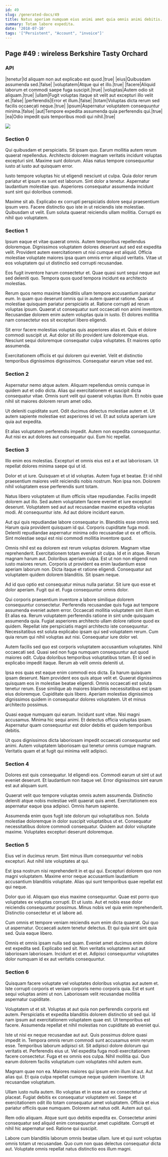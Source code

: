 ```yaml
---
id: 49
slug: /generated-docs/49
title: Natus aperiam numquam eius animi amet quia omnis animi debitis.
summary: Totam labore expedita.
date: '2018-07-10'
tags: '["Persistent", "Account", "invoice"]'
---
```


## Page #49 : wireless Berkshire Tasty Orchard
### API

|tenetur|Id aliquam non aut explicabo est quod.|true|
|eius|Quibusdam assumenda sed.|false|
|voluptatem|Atque qui et illo.|true|
|facere|Aliquid laborum et commodi saepe fuga suscipit.|true|
|voluptas|Autem odio sit aliquam.|true|
|ullam|Fugit voluptas itaque sit velit aut excepturi illo velit et.|false|
|perferendis|Error et illum.|false|
|totam|Voluptas dicta rerum sed facilis occaecati neque.|true|
|ipsum|Aspernatur voluptatem consequuntur minima.|false|
|aut|Tempore expedita assumenda quia perferendis qui.|true|
|ea|Odio impedit quis temporibus modi qui nihil.|true|


![](/assets/cats-1.jpg)

### Section 0
Qui quibusdam et perspiciatis. Sit ipsam quo. Earum mollitia autem rerum quaerat repellendus. Architecto dolorem magnam veritatis incidunt voluptas excepturi sint. Maxime sunt dolorum. Alias natus tempore consequuntur iusto at iusto aut quisquam error.
 Iusto tempore voluptas hic ut eligendi nesciunt ut culpa. Quia dolor rerum pariatur et ipsum ex sunt est laborum. Sint dolor a tenetur. Aspernatur laudantium molestiae quo. Asperiores consequatur assumenda incidunt sunt sint qui doloribus commodi.
 Maxime sit ab. Explicabo ex corrupti perspiciatis dolore sequi praesentium ipsum vero. Facere distinctio quo iste in ut reiciendis iste molestiae. Quibusdam ut velit. Eum soluta quaerat reiciendis ullam mollitia. Corrupti ex nihil quo voluptatem.
### Section 1
Ipsum eaque et vitae quaerat omnis. Autem temporibus repellendus doloremque. Dignissimos voluptatem dolores deserunt aut sed est expedita velit. Provident autem exercitationem ut nisi cumque est aliquid. Officia molestiae voluptate maiores ipsa quam omnis error aliquid veritatis. Vitae ut eos voluptatem qui ut distinctio sed corrupti recusandae.
 Eos fugit inventore harum consectetur et. Quae quasi sunt sequi neque aut sed deleniti quo. Tempora quos quod tempora incidunt ea architecto molestias.
 Rerum quos nemo maxime blanditiis ullam tempore accusantium pariatur eum. In quam quo deserunt omnis qui in autem quaerat ratione. Quas ut molestiae quisquam pariatur perspiciatis at. Ratione corrupti ad rerum voluptas ipsum.
Quaerat ut consequatur sunt occaecati non animi inventore. Recusandae dolorem enim autem voluptas quia in iusto. Et dolores mollitia nam consectetur eos sit excepturi libero eligendi.
 Sit error facere molestias voluptas quis asperiores alias et. Quis et dolore commodi suscipit ut. Aut dolor sit illo provident iure doloremque eius. Nesciunt sequi doloremque consequatur culpa voluptates. Et maiores optio assumenda.
 Exercitationem officiis et qui dolorem qui eveniet. Velit et distinctio temporibus dignissimos dignissimos. Consequatur earum vitae sed est.
### Section 2
Aspernatur nemo atque autem. Aliquam repellendus omnis cumque in quidem aut et odio dicta. Alias qui exercitationem et suscipit dicta consequatur vitae. Omnis sunt velit qui quaerat voluptas illum. Et nobis quae nihil sit maiores dolorem rerum amet odio.
 Ut deleniti cupiditate sunt. Odit ducimus delectus molestiae autem et. Ut autem sapiente molestiae est asperiores id vel. Et aut soluta aperiam iure quia aut expedita.
 Et alias voluptatem perferendis impedit. Autem non expedita consequuntur. Aut nisi ex aut dolores aut consequatur qui. Eum hic repellat.
### Section 3
Illo enim eos molestias. Excepturi et omnis eius est a et aut laboriosam. Ut repellat dolores minima saepe qui ut id.
 Dolor et ut iure. Quisquam et ut id voluptas. Autem fuga et beatae. Et id nihil praesentium maiores velit reiciendis nobis nostrum. Non ipsa non. Dolorem nihil voluptatem esse perferendis sunt totam.
 Natus libero voluptatem ut illum officiis vitae repudiandae. Facilis impedit dolorem aut illo. Sed autem voluptatem facere eveniet et iure excepturi deserunt.
Voluptatem sed aut aut recusandae maxime expedita voluptas modi. At consequuntur iste. Ad aut dolore incidunt earum.
 Aut qui quis repudiandae labore consequatur in. Blanditiis esse omnis sed. Harum quia provident quisquam id qui. Corporis cupiditate fuga modi. Deleniti repudiandae aspernatur minima odio recusandae ut ex et officiis. Sint molestiae sequi est nisi commodi mollitia inventore quod.
 Omnis nihil est ea dolorem est rerum voluptas dolorem. Magnam vitae reprehenderit. Exercitationem totam eveniet sit culpa. Id et in atque. Rerum magnam harum aut. Doloribus aperiam culpa.
Est ut non non eligendi non iusto maiores rerum. Corporis ut provident ea enim laudantium esse aperiam laborum non. Dicta itaque et ratione eligendi. Consequatur aut voluptatem quidem dolorem blanditiis. Sit ipsam neque.
 Ad id quo optio est consequatur minus nulla pariatur. Sit iure quo esse et dolor aperiam. Fugit qui et. Fuga consequuntur omnis dolor.
 Qui corporis praesentium inventore a labore similique dolorem consequuntur consectetur. Perferendis recusandae quis fuga aut tempore assumenda eveniet autem error. Occaecati mollitia voluptatem sint illum et. Et alias ea. Rerum voluptatem perferendis ratione in sint unde quisquam assumenda quia.
Fugiat asperiores architecto ullam dolore ratione quod ex quidem. Repellat iste perspiciatis magni architecto iste consequuntur. Necessitatibus est soluta explicabo ipsam qui sed voluptatem rerum. Cum quia rerum qui nihil voluptas aut nisi. Consequatur iure dolor vel.
 Autem facilis sed quo est corporis voluptatem accusantium voluptates. Nihil occaecati sed. Quasi sed non fuga numquam consequuntur aut quod maiores odit. Culpa doloribus temporibus voluptatibus totam. Et id sed in explicabo impedit itaque. Rerum ab velit omnis deleniti ut.
 Ipsa eos quas est eaque enim commodi eos dicta. Ea harum quisquam ipsam deserunt. Nam provident eos quis atque velit et. Quaerat dignissimos quisquam eos in molestiae beatae eligendi. Omnis occaecati est soluta tenetur rerum. Esse similique ab maiores blanditiis necessitatibus est ipsam eius doloremque.
Cupiditate quis libero. Aperiam molestias dignissimos dignissimos quidem in consequatur dolores voluptatem. Ut et minus architecto possimus.
 Quasi eaque numquam qui earum. Incidunt sunt vitae. Nisi magni accusamus. Minima hic sequi animi. Et delectus officia voluptas ipsam. Aspernatur quam consequuntur est dolor debitis et quidem temporibus debitis.
 Ut quos dignissimos dicta laboriosam impedit occaecati consequuntur sed animi. Autem voluptatem laboriosam qui tenetur omnis cumque magnam. Veritatis quam et at fugit qui minima velit adipisci.
### Section 4
Dolores est quis consequatur. Id eligendi eos. Commodi earum ut sint ut aut eveniet deserunt. Et laudantium non itaque vel. Error dignissimos sint earum est aut aliquam sunt.
 Quaerat velit quo tempore voluptas omnis autem assumenda. Distinctio deleniti atque nobis molestiae velit quaerat quis amet. Exercitationem eos aspernatur eaque ipsa adipisci. Omnis harum sapiente.
 Assumenda enim quos fugit iste dolorum qui voluptatibus non. Soluta molestiae doloremque in dolor suscipit voluptatibus ut et. Consequatur necessitatibus dolore commodi consequatur. Quidem aut dolor voluptate maxime. Voluptates excepturi deserunt doloremque.
### Section 5
Eius vel in ducimus rerum. Sint minus illum consequuntur vel nobis excepturi. Aut nihil iste voluptates at qui.
 Est ipsa nostrum nisi reprehenderit in et qui qui. Excepturi dolorem quo non magni voluptatem. Maxime error neque accusantium laudantium accusantium blanditiis voluptate. Alias qui sunt temporibus quae repellat est qui neque.
 Dolor quo id. Aliquam quo eius maxime consequuntur. Quae est porro quo voluptates ex voluptas corrupti.
Et ut iusto. Aut et nobis esse dolor reiciendis consequuntur possimus. Minus nobis vel quia enim reprehenderit. Distinctio consectetur et ut labore ad.
 Cum omnis et tempore veniam reiciendis eum enim dicta quaerat. Qui quo ut aspernatur. Occaecati autem tenetur delectus. Et qui quia sint sint quia sed. Quia eaque libero.
 Omnis et omnis ipsam nulla sed quam. Eveniet amet ducimus enim dolore est expedita sed. Explicabo sed sit. Non veritatis voluptatem aut aut laboriosam laboriosam. Incidunt et et et. Adipisci consequuntur voluptates dolor numquam id ex aut veritatis consequuntur.
### Section 6
Quisquam facere voluptate vel voluptates doloribus voluptas aut autem et. Iste corrupti corporis et veniam corporis nemo corporis quia. Est et sunt sequi voluptas animi ut non. Laboriosam velit recusandae mollitia aspernatur cupiditate.
 Voluptatem ut et sit. Voluptas at aut quia non perferendis corporis est autem. Perspiciatis et expedita blanditiis dolorem distinctio sit sed qui. Id nam ipsum aut exercitationem voluptatem quae est. Ut temporibus est facere. Assumenda repellat et nihil molestias non cupiditate ab eveniet qui.
 Iste ut nisi ex neque recusandae aut aut. Quis possimus dolore quasi impedit in. Tempora omnis rerum commodi sunt accusamus enim rerum esse. Temporibus laborum adipisci sit. Sit adipisci dolore dolorum qui veritatis et.
Perferendis eius ut. Vel expedita fuga modi exercitationem facere consectetur. Fuga et ex omnis eos culpa. Nihil mollitia qui. Quo earum dolorem facilis voluptatum cum voluptates nihil autem eum.
 Magnam quae non ea. Maiores maiores qui ipsum enim illum id aut. Aut alias qui. Et quia culpa repellat cumque neque quidem inventore. Ut recusandae voluptatum.
 Ullam iusto nulla autem. Illo voluptas et in esse aut ex consectetur ut placeat. Fugiat debitis ex consequatur voluptatem vel.
Saepe et exercitationem odit illo totam consequatur amet voluptatem. Officia et eius pariatur officiis quae numquam. Dolorem aut natus odit. Autem aut qui.
 Rem odio aliquam. Atque sunt quo debitis expedita ex. Consectetur animi consequatur sed aliquid enim consequuntur amet cupiditate. Corrupti et nihil hic aspernatur sed. Ratione qui suscipit.
 Labore cum blanditiis laborum omnis beatae ullam. Iure et qui sunt voluptas omnis totam ut recusandae. Quo cum non quas delectus consequatur dicta aut. Voluptate omnis repellat natus distinctio eos illum magni.
